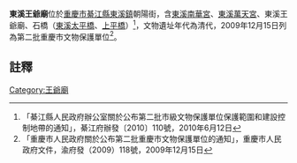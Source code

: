 {{msg:重慶市文物保護單位
|名稱 = 東溪古建築群-王爺廟
|編號 = 75
|圖片 = 
|級別 = 6
|分類 = 
|時代 = 清代
|地點 = [[綦江縣|綦江縣]][[東溪鎮|東溪鎮]]朝陽街
|坐標 = 
|登錄 = 2009年12月15日
}}
'''東溪王爺廟'''位於[[重慶市|重慶市]][[綦江縣|綦江縣]][[東溪鎮|東溪鎮]]朝陽街，含[[東溪南華宮|東溪南華宮]]、[[東溪萬天宮|東溪萬天宮]]、東溪王爺廟、石橋（[[東溪太平橋|東溪太平橋]]、[[上平橋|上平橋]]）<ref>「綦江縣人民政府辦公室關於公布第二批市級文物保護單位保護範圍和建設控制地帶的通知」，綦江府辦發〔2010〕110號，2010年6月12日</ref>，文物遺址年代為清代，2009年12月15日列為第二批重慶市文物保護單位<ref>「重慶市人民政府關於公布第二批重慶市文物保護單位的通知」，重慶市人民政府文件，渝府發（2009）118號，2009年12月15日</ref>。
== 註釋 ==
{{reflist}}
{{文物保護單位小作品}}

[[Category:王爺廟|Category:王爺廟]]